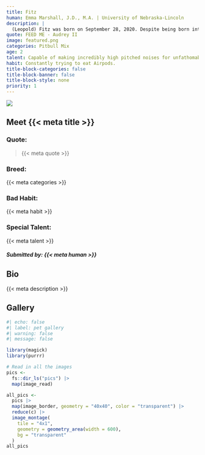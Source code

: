 ```yaml
---
title: Fitz 
human: Emma Marshall, J.D., M.A. | University of Nebraska-Lincoln 
description: |
  (Leopold) Fitz was born on September 28, 2020. Despite being born into one of the worst years in recent memory; he remains the best of pups. You can follow his early adventures in the bustling town of Lincoln, Nebraska on his [instagram](https://www.instagram.com/Fitz_the_pit/)
quote: FEED ME - Audrey II
image: featured.png
categories: Pitbull Mix
age: 2
talent: Capable of making incredibly high pitched noises for unfathomable lengths of time. 
habit: Constantly trying to eat Airpods.
title-block-categories: false
title-block-banner: false
title-block-style: none
priority: 1
---
```


::: grid
::: {#about-pet-text .g-col-12 .g-col-md-6}
![](featured.png){.lightbox}
:::

::: {.g-col-12 .g-col-md-6}
::: {simple-info}
# Meet {{< meta title >}}

### Quote: 

> {{< meta quote >}}

### Breed:

{{< meta categories >}}

### Bad Habit:

{{< meta habit >}}

### Special Talent:

{{< meta talent >}}
:::
:::
:::

##### Submitted by: {{< meta human >}}

## Bio

{{< meta description >}}

## Gallery

```r
#| echo: false
#| label: pet gallery
#| warning: false
#| message: false

library(magick)
library(purrr)

# Read in all the images
pics <-
  fs::dir_ls("pics") |>
  map(image_read)

all_pics <-
  pics |>
  map(image_border, geometry = "40x40", color = "transparent") |>
  reduce(c) |>
  image_montage(
    tile = "4x1",
    geometry = geometry_area(width = 600),
    bg = "transparent"
  )
all_pics
```
